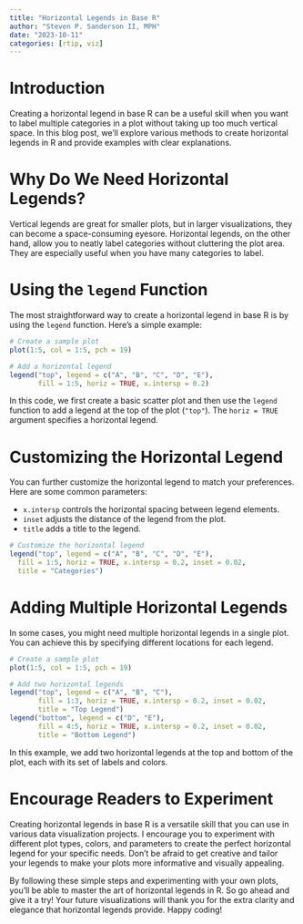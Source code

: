 ```yaml
---
title: "Horizontal Legends in Base R"
author: "Steven P. Sanderson II, MPH"
date: "2023-10-11"
categories: [rtip, viz]
---
```


# Introduction

Creating a horizontal legend in base R can be a useful skill when you want to label multiple categories in a plot without taking up too much vertical space. In this blog post, we'll explore various methods to create horizontal legends in R and provide examples with clear explanations.

# Why Do We Need Horizontal Legends?

Vertical legends are great for smaller plots, but in larger visualizations, they can become a space-consuming eyesore. Horizontal legends, on the other hand, allow you to neatly label categories without cluttering the plot area. They are especially useful when you have many categories to label.

# Using the `legend` Function

The most straightforward way to create a horizontal legend in base R is by using the `legend` function. Here's a simple example:

```r
# Create a sample plot
plot(1:5, col = 1:5, pch = 19)

# Add a horizontal legend
legend("top", legend = c("A", "B", "C", "D", "E"), 
       fill = 1:5, horiz = TRUE, x.intersp = 0.2)
```

In this code, we first create a basic scatter plot and then use the `legend` function to add a legend at the top of the plot (`"top"`). The `horiz = TRUE` argument specifies a horizontal legend.

# Customizing the Horizontal Legend

You can further customize the horizontal legend to match your preferences. Here are some common parameters:

- `x.intersp` controls the horizontal spacing between legend elements.
- `inset` adjusts the distance of the legend from the plot.
- `title` adds a title to the legend.

```R
# Customize the horizontal legend
legend("top", legend = c("A", "B", "C", "D", "E"), 
  fill = 1:5, horiz = TRUE, x.intersp = 0.2, inset = 0.02, 
  title = "Categories")
```

# Adding Multiple Horizontal Legends

In some cases, you might need multiple horizontal legends in a single plot. You can achieve this by specifying different locations for each legend.

```r
# Create a sample plot
plot(1:5, col = 1:5, pch = 19)

# Add two horizontal legends
legend("top", legend = c("A", "B", "C"), 
       fill = 1:3, horiz = TRUE, x.intersp = 0.2, inset = 0.02,
       title = "Top Legend")
legend("bottom", legend = c("D", "E"), 
       fill = 4:5, horiz = TRUE, x.intersp = 0.2, inset = 0.02,
       title = "Bottom Legend")
```

In this example, we add two horizontal legends at the top and bottom of the plot, each with its set of labels and colors.

# Encourage Readers to Experiment

Creating horizontal legends in base R is a versatile skill that you can use in various data visualization projects. I encourage you to experiment with different plot types, colors, and parameters to create the perfect horizontal legend for your specific needs. Don't be afraid to get creative and tailor your legends to make your plots more informative and visually appealing.

By following these simple steps and experimenting with your own plots, you'll be able to master the art of horizontal legends in R. So go ahead and give it a try! Your future visualizations will thank you for the extra clarity and elegance that horizontal legends provide. Happy coding!